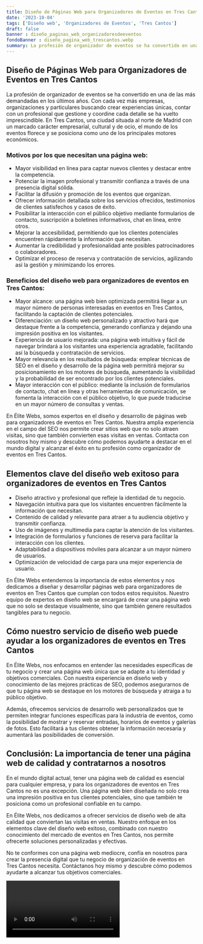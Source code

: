 ```yaml
---
title: Diseño de Páginas Web para Organizadores de Eventos en Tres Cantos
date: '2023-10-04'
tags: ['Diseño web', 'Organizadores de Eventos', 'Tres Cantos']
draft: false
banner : diseño_paginas_web_organizadoresdeeventos
fondoBanner : diseño_pagina_web_trescantos.webp
summary: La profesión de organizador de eventos se ha convertido en una de las más demandadas en los últimos años. Con cada vez más empresas, organizaciones y particulares buscando crear experiencias únicas, contar con un profesional que gestione y coordine cada detalle se ha vuelto imprescindible. En Tres Cantos, una ciudad situada al norte de Madrid con un marcado carácter empresarial, cultural y de ocio, el mundo de los eventos florece y se posiciona como uno de los principales motores económicos.
---
```


## Diseño de Páginas Web para Organizadores de Eventos en Tres Cantos

La profesión de organizador de eventos se ha convertido en una de las más demandadas en los últimos años. Con cada vez más empresas, organizaciones y particulares buscando crear experiencias únicas, contar con un profesional que gestione y coordine cada detalle se ha vuelto imprescindible. En Tres Cantos, una ciudad situada al norte de Madrid con un marcado carácter empresarial, cultural y de ocio, el mundo de los eventos florece y se posiciona como uno de los principales motores económicos.

### Motivos por los que necesitan una página web:

- Mayor visibilidad en línea para captar nuevos clientes y destacar entre la competencia.
- Potenciar la imagen profesional y transmitir confianza a través de una presencia digital sólida.
- Facilitar la difusión y promoción de los eventos que organizan.
- Ofrecer información detallada sobre los servicios ofrecidos, testimonios de clientes satisfechos y casos de éxito.
- Posibilitar la interacción con el público objetivo mediante formularios de contacto, suscripción a boletines informativos, chat en línea, entre otros.
- Mejorar la accesibilidad, permitiendo que los clientes potenciales encuentren rápidamente la información que necesitan.
- Aumentar la credibilidad y profesionalidad ante posibles patrocinadores o colaboradores.
- Optimizar el proceso de reserva y contratación de servicios, agilizando así la gestión y minimizando los errores.

### Beneficios del diseño web para organizadores de eventos en Tres Cantos:

- Mayor alcance: una página web bien optimizada permitirá llegar a un mayor número de personas interesadas en eventos en Tres Cantos, facilitando la captación de clientes potenciales.
- Diferenciación: un diseño web personalizado y atractivo hará que destaque frente a la competencia, generando confianza y dejando una impresión positiva en los visitantes.
- Experiencia de usuario mejorada: una página web intuitiva y fácil de navegar brindará a los visitantes una experiencia agradable, facilitando así la búsqueda y contratación de servicios.
- Mayor relevancia en los resultados de búsqueda: emplear técnicas de SEO en el diseño y desarrollo de la página web permitirá mejorar su posicionamiento en los motores de búsqueda, aumentando la visibilidad y la probabilidad de ser encontrado por los clientes potenciales.
- Mayor interacción con el público: mediante la inclusión de formularios de contacto, chat en línea y otras herramientas de comunicación, se fomenta la interacción con el público objetivo, lo que puede traducirse en un mayor número de consultas y ventas.

En Élite Webs, somos expertos en el diseño y desarrollo de páginas web para organizadores de eventos en Tres Cantos. Nuestra amplia experiencia en el campo del SEO nos permite crear sitios web que no solo atraen visitas, sino que también convierten esas visitas en ventas. Contacta con nosotros hoy mismo y descubre cómo podemos ayudarte a destacar en el mundo digital y alcanzar el éxito en tu profesión como organizador de eventos en Tres Cantos.

<GifSeo />

<Cta />

## Elementos clave del diseño web exitoso para organizadores de eventos en Tres Cantos

- Diseño atractivo y profesional que refleje la identidad de tu negocio.
- Navegación intuitiva para que los visitantes encuentren fácilmente la información que necesitan.
- Contenido de calidad y relevante para atraer a tu audiencia objetivo y transmitir confianza.
- Uso de imágenes y multimedia para captar la atención de los visitantes.
- Integración de formularios y funciones de reserva para facilitar la interacción con los clientes.
- Adaptabilidad a dispositivos móviles para alcanzar a un mayor número de usuarios.
- Optimización de velocidad de carga para una mejor experiencia de usuario.

En Élite Webs entendemos la importancia de estos elementos y nos dedicamos a diseñar y desarrollar páginas web para organizadores de eventos en Tres Cantos que cumplan con todos estos requisitos. Nuestro equipo de expertos en diseño web se encargará de crear una página web que no solo se destaque visualmente, sino que también genere resultados tangibles para tu negocio.

## Cómo nuestro servicio de diseño web puede ayudar a los organizadores de eventos en Tres Cantos

En Élite Webs, nos enfocamos en entender las necesidades específicas de tu negocio y crear una página web única que se adapte a tu identidad y objetivos comerciales. Con nuestra experiencia en diseño web y conocimiento de las mejores prácticas de SEO, podemos asegurarnos de que tu página web se destaque en los motores de búsqueda y atraiga a tu público objetivo.

Además, ofrecemos servicios de desarrollo web personalizados que te permiten integrar funciones específicas para la industria de eventos, como la posibilidad de mostrar y reservar entradas, horarios de eventos y galerías de fotos. Esto facilitará a tus clientes obtener la información necesaria y aumentará las posibilidades de conversión.

## Conclusión: La importancia de tener una página web de calidad y contratarnos a nosotros

En el mundo digital actual, tener una página web de calidad es esencial para cualquier empresa, y para los organizadores de eventos en Tres Cantos no es una excepción. Una página web bien diseñada no solo crea una impresión positiva en tus clientes potenciales, sino que también te posiciona como un profesional confiable en tu campo.

En Élite Webs, nos dedicamos a ofrecer servicios de diseño web de alta calidad que conviertan las visitas en ventas. Nuestro enfoque en los elementos clave del diseño web exitoso, combinado con nuestro conocimiento del mercado de eventos en Tres Cantos, nos permite ofrecerte soluciones personalizadas y efectivas.

No te conformes con una página web mediocre, confía en nosotros para crear la presencia digital que tu negocio de organización de eventos en Tres Cantos necesita. Contáctanos hoy mismo y descubre cómo podemos ayudarte a alcanzar tus objetivos comerciales.

<Video />

<CtaBot job='Organizadores de Eventos' city='Tres Cantos'/>

<Gmaps query='Tres Cantos+españa+maps' />